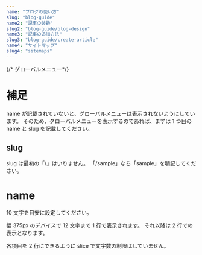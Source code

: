 ```yaml
---
name: "ブログの使い方"
slug: "blog-guide"
name2: "記事の装飾"
slug2: "blog-guide/blog-design"
name3: "記事の追加方法"
slug3: "blog-guide/create-article"
name4: "サイトマップ"
slug4: "sitemaps"
---
```


{/* グローバルメニュー*/}

# 補足

name が記載されていないと、グローバルメニューは表示されないようにしています。
そのため、グローバルメニューを表示するのであれば、まずは 1 つ目の name と slug を記載してください。

## slug

slug は最初の「/」はいりません。
「/sample」なら「sample」を明記してください。

# name

10 文字を目安に設定してください。

幅 375px のデバイスで 12 文字まで 1 行で表示されます。
それ以降は 2 行での表示となります。

各項目を 2 行にできるように slice で文字数の制限はしていません。
